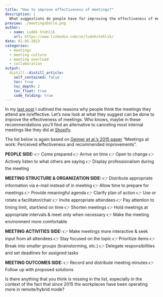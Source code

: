 ```yaml
---
title: "How to improve effectiveness of meetings?"
description: |
  What suggestions do people have for improving the effectiveness of meetings? Let's check it out.
preview: ./meetingsDalle.png
author:
  - name: Luděk Stehlík
    url: https://www.linkedin.com/in/ludekstehlik/
date: 01-05-2023
categories:
  - meetings
  - meeting culture
  - meeting overload
  - collaboration
output:
  distill::distill_article:
    self_contained: false
    toc: true
    toc_depth: 2
    toc_float: true
    code_folding: true
---
```


In my [last post](https://blog-about-people-analytics.netlify.app/posts/2023-02-08-ineffective-meetings/) I outlined the reasons why people think the meetings they attend are in/effective. Let's now look at what they suggest can be done to improve the effectiveness of meetings. Who knows, maybe in these recommendations you'll find an alternative to canceling most internal meetings like they did at [Shopify](https://fortune.com/2023/01/03/shopify-cutting-meetings-worker-productivity/). 

The list below is again based on [Geimer et al.’s 2015 paper](https://www.sciencedirect.com/science/article/abs/pii/S0148296315000879) “Meetings at work: Perceived effectiveness and recommended improvements”.

**PEOPLE SIDE:**
👉 Come prepared
👉 Arrive on time
👉 Open to change
👉 Actively listen to what others are saying
👉 Display professionalism during the meeting

**MEETING STRUCTURE & ORGANIZATION SIDE:**
👉 Distribute appropriate information via e-mail instead of in meeting
👉 Allow time to prepare for meetings
👉 Provide meaningful agenda
👉 Clarify plan of action
👉 Use or rotate a facilitator/chair
👉 Invite appropriate attendees
👉 Pay attention to timing limit, start/end on time
👉 Shorten meetings
👉 Hold meetings at appropriate intervals & meet only when necessary
👉 Make the meeting environment more comfortable

**MEETING ACTIVITIES SIDE:**
👉 Make meetings more interactive & seek input from all attendees
👉 Stay focused on the topic
👉 Prioritize items
👉 Break into smaller groups (brainstorming, etc.)
👉 Delegate responsibilities and set deadlines for assigned tasks

**MEETING OUTCOMES SIDE:**
👉 Record and distribute meeting minutes
👉 Follow up with proposed solutions

Is there anything that you think is missing in the list, especially in the context of the fact that since 2015 the workplaces have been operating more in remote/hybrid mode?



